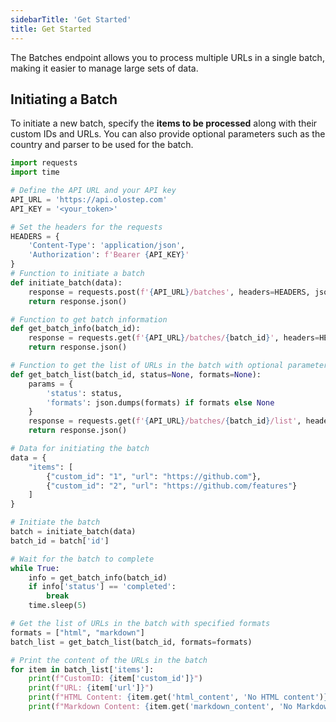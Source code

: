 ```yaml
---
sidebarTitle: 'Get Started'
title: Get Started
---
```

The Batches endpoint allows you to process multiple URLs in a single batch, making it easier to manage large sets of data.

## Initiating a Batch

To initiate a new batch, specify the **items to be processed** along with their custom IDs and URLs. You can also provide optional parameters such as the country and parser to be used for the batch.

<CodeGroup>

```python crawl.py
import requests
import time

# Define the API URL and your API key
API_URL = 'https://api.olostep.com'
API_KEY = '<your_token>'

# Set the headers for the requests
HEADERS = {
    'Content-Type': 'application/json',
    'Authorization': f'Bearer {API_KEY}'
}
# Function to initiate a batch
def initiate_batch(data):
    response = requests.post(f'{API_URL}/batches', headers=HEADERS, json=data)
    return response.json()

# Function to get batch information
def get_batch_info(batch_id):
    response = requests.get(f'{API_URL}/batches/{batch_id}', headers=HEADERS)
    return response.json()

# Function to get the list of URLs in the batch with optional parameters
def get_batch_list(batch_id, status=None, formats=None):
    params = {
        'status': status,
        'formats': json.dumps(formats) if formats else None
    }
    response = requests.get(f'{API_URL}/batches/{batch_id}/list', headers=HEADERS, params=params)
    return response.json()

# Data for initiating the batch
data = {
    "items": [
        {"custom_id": "1", "url": "https://github.com"},
        {"custom_id": "2", "url": "https://github.com/features"}
    ]
}

# Initiate the batch
batch = initiate_batch(data)
batch_id = batch['id']

# Wait for the batch to complete
while True:
    info = get_batch_info(batch_id)
    if info['status'] == 'completed':
        break
    time.sleep(5)

# Get the list of URLs in the batch with specified formats
formats = ["html", "markdown"]
batch_list = get_batch_list(batch_id, formats=formats)

# Print the content of the URLs in the batch
for item in batch_list['items']:
    print(f"CustomID: {item['custom_id']}")
    print(f"URL: {item['url']}")
    print(f"HTML Content: {item.get('html_content', 'No HTML content')}")
    print(f"Markdown Content: {item.get('markdown_content', 'No Markdown content')}")
```

</CodeGroup>